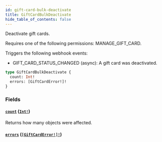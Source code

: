 ```yaml
---
id: gift-card-bulk-deactivate
title: GiftCardBulkDeactivate
hide_table_of_contents: false
---
```


Deactivate gift cards.

Requires one of the following permissions: MANAGE_GIFT_CARD.

Triggers the following webhook events:

- GIFT_CARD_STATUS_CHANGED (async): A gift card was deactivated.

```graphql
type GiftCardBulkDeactivate {
  count: Int!
  errors: [GiftCardError!]!
}
```

### Fields

#### [`count`](#) ([`Int!`](../../../developer/api-reference/scalars/int))

Returns how many objects were affected.

#### [`errors`](#) ([`[GiftCardError!]!`](../../../developer/api-reference/objects/gift-card-error))
